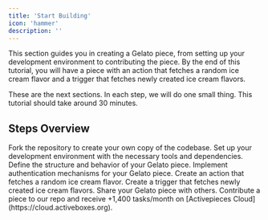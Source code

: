 ```yaml
---
title: 'Start Building'
icon: 'hammer'
description: ''
---
```

This section guides you in creating a Gelato piece, from setting up your development environment to contributing the piece. By the end of this tutorial, you will have a piece with an action that fetches a random ice cream flavor and a trigger that fetches newly created ice cream flavors.

<Info>
These are the next sections. In each step, we will do one small thing. This tutorial should take around 30 minutes.
</Info>

## Steps Overview 

<Steps>
  <Step title="Fork Repository" icon="code-branch">
    Fork the repository to create your own copy of the codebase.
  </Step>
  <Step title="Setup Development Environment" icon="code">
    Set up your development environment with the necessary tools and dependencies.
  </Step>
  <Step title="Create Piece Definition" icon="gear">
    Define the structure and behavior of your Gelato piece.
  </Step>
  <Step title="Add Piece Authentication" icon="lock">
    Implement authentication mechanisms for your Gelato piece.
  </Step>
  <Step title="Create Action" icon="ice-cream">
    Create an action that fetches a random ice cream flavor.
  </Step>
  <Step title="Create Trigger" icon="ice-cream">
    Create a trigger that fetches newly created ice cream flavors.
  </Step>
  <Step title="Sharing Pieces" icon="share">
    Share your Gelato piece with others.
  </Step>
</Steps>


<Card title="Contribution" icon="gift" iconType="duotone" color="#6e41e2">
 Contribute a piece to our repo and receive +1,400 tasks/month on [Activepieces Cloud](https://cloud.activeboxes.org).
</Card>
